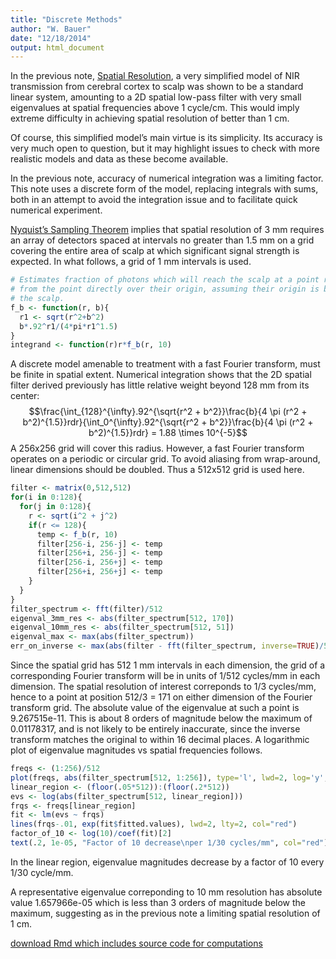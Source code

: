 ```yaml
---
title: "Discrete Methods"
author: "W. Bauer"
date: "12/18/2014"
output: html_document
---
```


In the previous note, [Spatial Resolution](spatial_resolution.Rmd), a very simplified model of NIR transmission from cerebral cortex to scalp was shown to be a standard linear system, amounting to a 2D spatial low-pass filter with very small eigenvalues at spatial frequencies above 1 cycle/cm. This would imply extreme difficulty in achieving spatial resolution of better than 1 cm.

Of course, this simplified model's main virtue is its simplicity. Its accuracy is very much open to question, but it may highlight issues to check with more realistic models and data as these become available.

In the previous note, accuracy of numerical integration was a limiting factor. This note uses a discrete form of the model, replacing integrals with sums, both in an attempt to avoid the integration issue and to facilitate quick numerical experiment.

[Nyquist's Sampling Theorem](http://en.wikipedia.org/wiki/Nyquist–Shannon_sampling_theorem) implies that spatial resolution of 3 mm requires an array of detectors spaced at intervals no greater than 1.5 mm on a grid covering the entire area of scalp at which significant signal strength is expected. In what follows, a grid of 1 mm intervals is used.

```r
# Estimates fraction of photons which will reach the scalp at a point r mm distant
# from the point directly over their origin, assuming their origin is b mm beneath
# the scalp.
f_b <- function(r, b){
  r1 <- sqrt(r^2+b^2)
  b*.92^r1/(4*pi*r1^1.5)
}
integrand <- function(r)r*f_b(r, 10)
```

A discrete model amenable to treatment with a fast Fourier transform, must be finite in spatial extent. Numerical integration shows that the 2D spatial filter derived previously has little relative weight beyond 128 mm from its center:$$\frac{\int_{128}^{\infty}.92^{\sqrt{r^2 + b^2}}\frac{b}{4 \pi (r^2 + b^2)^{1.5}}rdr}{\int_0^{\infty}.92^{\sqrt{r^2 + b^2}}\frac{b}{4 \pi (r^2 + b^2)^{1.5}}rdr} = 1.88 \times 10^{-5}$$A 256x256 grid will cover this radius. However, a fast Fourier transform operates on a periodic or circular grid. To avoid aliasing from wrap-around, linear dimensions should be doubled. Thus a 512x512 grid is used here.

```r
filter <- matrix(0,512,512)
for(i in 0:128){
  for(j in 0:128){
    r <- sqrt(i^2 + j^2)
    if(r <= 128){
      temp <- f_b(r, 10)
      filter[256-i, 256-j] <- temp
      filter[256+i, 256-j] <- temp
      filter[256-i, 256+j] <- temp
      filter[256+i, 256+j] <- temp
    }
  }
}
filter_spectrum <- fft(filter)/512
eigenval_3mm_res <- abs(filter_spectrum[512, 170])
eigenval_10mm_res <- abs(filter_spectrum[512, 51])
eigenval_max <- max(abs(filter_spectrum))
err_on_inverse <- max(abs(filter - fft(filter_spectrum, inverse=TRUE)/512))
```

Since the spatial grid has 512 1 mm intervals in each dimension, the grid of a corresponding Fourier transform will be in units of 1/512 cycles/mm in each dimension. The spatial resolution of interest correponds to 1/3 cycles/mm, hence to a point at position 512/3 = 171 on either dimension of the Fourier transform grid. The absolute value of the eigenvalue at such a point is 9.267515e-11. This is about 8 orders of magnitude below the maximum of 0.01178317, and is not likely to be entirely inaccurate, since the inverse transform matches the original to within 16 decimal places. A logarithmic plot of eigenvalue magnitudes vs spatial frequencies follows.

```r
freqs <- (1:256)/512
plot(freqs, abs(filter_spectrum[512, 1:256]), type='l', lwd=2, log='y', xlab="spatial frequency in cycles/mm", ylab="absolute value of eigenvalue", main="Eigenvalue Spectrum of Simple Model")
linear_region <- (floor(.05*512)):(floor(.2*512))
evs <- log(abs(filter_spectrum[512, linear_region]))
frqs <- freqs[linear_region]
fit <- lm(evs ~ frqs)
lines(frqs-.01, exp(fit$fitted.values), lwd=2, lty=2, col="red")
factor_of_10 <- log(10)/coef(fit)[2]
text(.2, 1e-05, "Factor of 10 decrease\nper 1/30 cycles/mm", col="red")
```

In the linear region, eigenvalue magnitudes decrease by a factor of 10 every 1/30 cycle/mm.

A representative eigenvalue correponding to 10 mm resolution has absolute value 1.657966e-05 which is less than 3 orders of magnitude below the maximum, suggesting as in the previous note a limiting spatial resolution of 1 cm.



[download Rmd which includes source code for computations](discrete_methods.Rmd)
